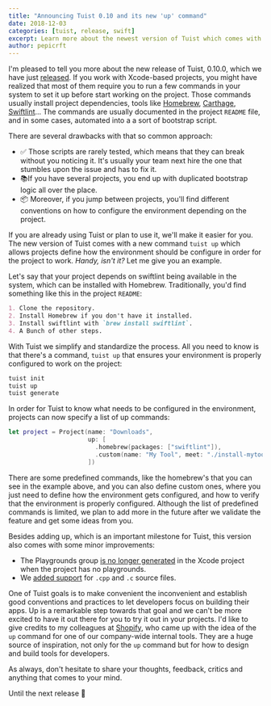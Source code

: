 ```yaml
---
title: "Announcing Tuist 0.10 and its new 'up' command"
date: 2018-12-03
categories: [tuist, release, swift]
excerpt: Learn more about the newest version of Tuist which comes with a powerful and useful feature, a new 'tuist up' command.
author: pepicrft
---
```


I'm pleased to tell you more about the new release of Tuist, 0.10.0, which we have just [released](https://github.com/tuist/tuist/releases/tag/0.10.0). If you work with Xcode-based projects, you might have realized that most of them require you to run a few commands in your system to set it up before start working on the project. Those commands usually install project dependencies, tools like [Homebrew](https://brew.sh), [Carthage](https://github.com/carthage/carthage), [Swiftlint](https://github.com/realm/SwiftLint)... The commands are usually documented in the project `README` file, and in some cases, automated into a a sort of bootstrap script.

There are several drawbacks with that so common approach:

- ✅ Those scripts are rarely tested, which means that they can break without you noticing it. It's usually your team next hire the one that stumbles upon the issue and has to fix it.
- 📚If you have several projects, you end up with duplicated bootstrap logic all over the place.
- 📦 Moreover, if you jump between projects, you'll find different conventions on how to configure the environment depending on the project.

If you are already using Tuist or plan to use it, we'll make it easier for you. The new version of Tuist comes with a new command `tuist up` which allows projects define how the environment should be configure in order for the project to work. _Handy, isn't it?_ Let me give you an example.

Let's say that your project depends on swiftlint being available in the system, which can be installed with Homebrew. Traditionally, you'd find something like this in the project `README`:

```md
1. Clone the repository.
2. Install Homebrew if you don't have it installed.
3. Install swiftlint with `brew install swiftlint`.
4. A Bunch of other steps.
```

With Tuist we simplify and standardize the process. All you need to know is that there's a command, `tuist up` that ensures your environment is properly configured to work on the project:

```bash
tuist init
tuist up
tuist generate
```

In order for Tuist to know what needs to be configured in the environment, projects can now specify a list of up commands:

```swift
let project = Project(name: "Downloads",
                      up: [
                        .homebrew(packages: ["swiftlint"]),
                        .custom(name: "My Tool", meet: "./install-mytool.sh", isMet: "test mytool")
                      ])
```

There are some predefined commands, like the homebrew's that you can see in the example above, and you can also define custom ones, where you just need to define how the environment gets configured, and how to verify that the environment is properly configured. Although the list of predefined commands is limited, we plan to add more in the future after we validate the feature and get some ideas from you.

Besides adding up, which is an important milestone for Tuist, this version also comes with some minor improvements:

- The Playgrounds group [is no longer generated](https://github.com/tuist/tuist/pull/177) in the Xcode project when the project has no playgrounds.
- We [added support](https://github.com/tuist/tuist/pull/178) for `.cpp` and `.c` source files.

One of Tuist goals is to make convenient the inconvenient and establish good conventions and practices to let developers focus on building their apps. Up is a remarkable step towards that goal and we can't be more excited to have it out there for you to try it out in your projects. I'd like to give credits to my colleagues at [Shopify](https://shopify.com), who came up with the idea of the `up` command for one of our company-wide internal tools. They are a huge source of inspiration, not only for the `up` command but for how to design and build tools for developers.

As always, don't hesitate to share your thoughts, feedback, critics and anything that comes to your mind.

Until the next release 👋
